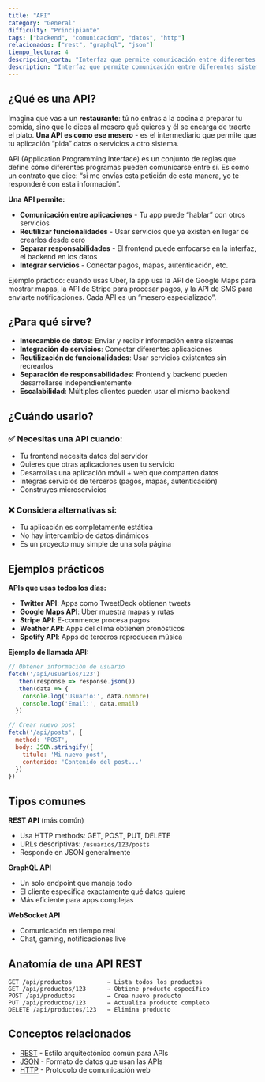 ```yaml
---
title: "API"
category: "General"
difficulty: "Principiante"
tags: ["backend", "comunicacion", "datos", "http"]
relacionados: ["rest", "graphql", "json"]
tiempo_lectura: 4
descripcion_corta: "Interfaz que permite comunicación entre diferentes sistemas"
description: "Interfaz que permite comunicación entre diferentes sistemas"
---
```


## ¿Qué es una API?

Imagina que vas a un **restaurante**: tú no entras a la cocina a preparar tu comida, sino que le dices al mesero qué quieres y él se encarga de traerte el plato. **Una API es como ese mesero** - es el intermediario que permite que tu aplicación “pida” datos o servicios a otro sistema.

API (Application Programming Interface) es un conjunto de reglas que define cómo diferentes programas pueden comunicarse entre sí. Es como un contrato que dice: “si me envías esta petición de esta manera, yo te responderé con esta información”.

**Una API permite:**
- **Comunicación entre aplicaciones** - Tu app puede “hablar” con otros servicios
- **Reutilizar funcionalidades** - Usar servicios que ya existen en lugar de crearlos desde cero
- **Separar responsabilidades** - El frontend puede enfocarse en la interfaz, el backend en los datos
- **Integrar servicios** - Conectar pagos, mapas, autenticación, etc.

Ejemplo práctico: cuando usas Uber, la app usa la API de Google Maps para mostrar mapas, la API de Stripe para procesar pagos, y la API de SMS para enviarte notificaciones. Cada API es un “mesero especializado”.

## ¿Para qué sirve?

- **Intercambio de datos**: Enviar y recibir información entre sistemas
- **Integración de servicios**: Conectar diferentes aplicaciones
- **Reutilización de funcionalidades**: Usar servicios existentes sin recrearlos
- **Separación de responsabilidades**: Frontend y backend pueden desarrollarse independientemente
- **Escalabilidad**: Múltiples clientes pueden usar el mismo backend

## ¿Cuándo usarlo?

### ✅ Necesitas una API cuando:
- Tu frontend necesita datos del servidor
- Quieres que otras aplicaciones usen tu servicio
- Desarrollas una aplicación móvil + web que comparten datos
- Integras servicios de terceros (pagos, mapas, autenticación)
- Construyes microservicios

### ❌ Considera alternativas si:
- Tu aplicación es completamente estática
- No hay intercambio de datos dinámicos
- Es un proyecto muy simple de una sola página

## Ejemplos prácticos

**APIs que usas todos los días:**
- **Twitter API**: Apps como TweetDeck obtienen tweets
- **Google Maps API**: Uber muestra mapas y rutas
- **Stripe API**: E-commerce procesa pagos
- **Weather API**: Apps del clima obtienen pronósticos
- **Spotify API**: Apps de terceros reproducen música

**Ejemplo de llamada API:**
```javascript
// Obtener información de usuario
fetch('/api/usuarios/123')
  .then(response => response.json())
  .then(data => {
    console.log('Usuario:', data.nombre)
    console.log('Email:', data.email)
  })

// Crear nuevo post
fetch('/api/posts', {
  method: 'POST',
  body: JSON.stringify({
    titulo: 'Mi nuevo post',
    contenido: 'Contenido del post...'
  })
})
```

## Tipos comunes

**REST API** (más común)
- Usa HTTP methods: GET, POST, PUT, DELETE
- URLs descriptivas: `/usuarios/123/posts`
- Responde en JSON generalmente

**GraphQL API**
- Un solo endpoint que maneja todo
- El cliente especifica exactamente qué datos quiere
- Más eficiente para apps complejas

**WebSocket API**
- Comunicación en tiempo real
- Chat, gaming, notificaciones live

## Anatomía de una API REST

```
GET /api/productos          → Lista todos los productos
GET /api/productos/123      → Obtiene producto específico
POST /api/productos         → Crea nuevo producto
PUT /api/productos/123      → Actualiza producto completo
DELETE /api/productos/123   → Elimina producto
```

## Conceptos relacionados

- [REST](/terminos/general/rest) - Estilo arquitectónico común para APIs
- [JSON](/terminos/general/json) - Formato de datos que usan las APIs
- [HTTP](/terminos/general/http) - Protocolo de comunicación web
